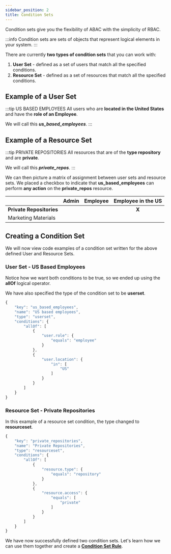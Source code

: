 ```yaml
---
sidebar_position: 2
title: Condition Sets
---
```


Condition sets give you the flexibility of ABAC with the simplicity of RBAC.

:::info
Condition sets are sets of objects that represent logical elements in your system.
:::

There are currently **two types of condition sets** that you can work with:

1. **User Set** - defined as a set of users that match all the specified conditions.
2. **Resource Set** - defined as a set of resources that match all the specified conditions.

## Example of a User Set

:::tip US BASED EMPLOYEES
All users who are **located in the United States** and have the **role of an Employee**.

We will call this _**us_based_employees**_.
:::

## Example of a Resource Set

:::tip PRIVATE REPOSITORIES
All resources that are of the **type repository** and are **private**.

We will call this _**private_repos**_.
:::

We can then picture a matrix of assignment between user sets and resource sets. We placed a checkbox to indicate that **us_based_employees**
can perform **any action** on the **private_repos** resource.

|                          | Admin | Employee | Employee in the US |
| ------------------------ | ----- | -------- | :----------------: |
| **Private Repositories** |       |          |       **X**        |
| Marketing Materials      |       |          |                    |

## Creating a Condition Set

We will now view code examples of a condition set written for the above defined User and Resource Sets.

### User Set - US Based Employees

Notice how we want both conditions to be true, so we ended up using the **allOf** logical operator.

We have also specified the type of the condition set to be **userset**.

```javascript title="us_based_employees"
{
    "key": "us_based_employees",
    "name": "US based employees",
    "type": "userset",
    "conditions": {
        "allOf": [
            {
                "user.role": {
                    "equals": "employee"
                }
            },
            {
                "user.location": {
                    "in": [
                        "US"
                    ]
                }
            }
        ]
    }
}
```

### Resource Set - Private Repositories

In this example of a resource set condition, the type changed to **resourceset**.

```javascript title="private_repos"
{
    "key": "private_repositories",
    "name": "Private Repositories",
    "type": "resourceset",
    "conditions": {
        "allOf": [
            {
                "resource.type": {
                    "equals": "repository"
                }
            },
            {
                "resource.access": {
                    "equals": [
                        "private"
                    ]
                }
            }
        ]
    }
}
```

We have now successfully defined two condition sets. Let's learn how we can use them together and create a **[Condition Set Rule](condition-set-rules)**.
